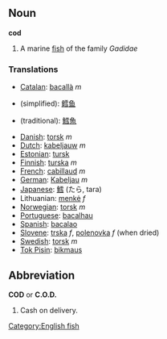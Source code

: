 ==Noun==
'''cod'''

#A marine [[fish]] of the family ''Gadidae''

===Translations===
*[[Catalan]]: [[bacallà]] ''m''
*{{zh}} (simplified): [[鳕]][[鱼]]
*{{zh}} (traditional): [[鱈]][[魚]]
*[[Danish]]: [[torsk]] ''m''
*[[Dutch]]: [[kabeljauw]] ''m''
*[[Estonian]]: [[tursk]]
*[[Finnish]]: [[turska]] ''m''
*[[French]]: [[cabillaud]] ''m''
*[[German]]: [[Kabeljau]] ''m''
*[[Japanese]]: [[鱈]] (たら, tara)
*Lithuanian: [[menkė]] ''f''
*[[Norwegian]]: [[torsk]] ''m''
*[[Portuguese]]: [[bacalhau]]
*[[Spanish]]: [[bacalao]]
*[[Slovene]]: [[trska]] ''f'', [[polenovka]] ''f'' (when dried)
*[[Swedish]]: [[torsk]] ''m''
*[[Tok Pisin]]: [[bikmaus]]

==Abbreviation==
'''COD''' or '''C.O.D.'''

#Cash on delivery.

[[Category:English fish]]